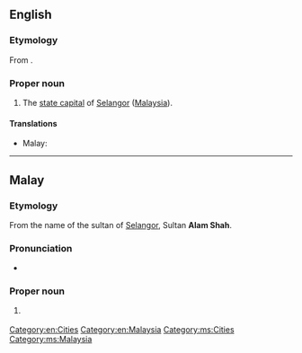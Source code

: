 ==English==
{{wikipedia}}

===Etymology===
From {{etyl|ms|en}} {{m|ms|Shah Alam}}.

===Proper noun===
{{en-proper noun|head=Shah Alam}}

# The [[state capital]] of [[Selangor]] ([[Malaysia]]).

====Translations====
{{trans-top|capital of Selangor}}
* Malay: {{t|ms|Shah Alam}}
{{trans-mid}}
{{trans-bottom}}

[[Category:en:Cities]]
[[Category:en:Malaysia]]

----

==Malay==
{{wikipedia|lang=ms}}

===Etymology===
From the name of the sultan of [[Selangor]], Sultan '''Alam Shah'''.

===Pronunciation===
* {{IPA|ms|/ʃah ʔalam/}}

===Proper noun===
{{head|ms|proper noun}}

# {{l|en|Shah Alam}} {{qualifier|capital of Selangor}}

[[Category:ms:Cities]]
[[Category:ms:Malaysia]]